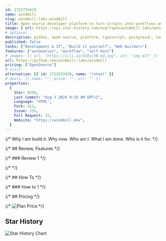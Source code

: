```yaml
---
id: 1722755419
name: windmill
slug: windmill-labs-windmill
title: Open-source developer platform to turn scripts into workflows and UIs. Fastest workflow engine (5x vs Airflow). Open-source alternative to Airplane and Retool.
image: { url: https://api.star-history.com/svg?repos=windmill-labs/windmill }
# optional
description: python, open-source, platform, typescript, postgresql, low-code, self-hostable,  ,
published: false
tasks: ["Development & IT", "Build it yourself", "Web builders"]
features: ["automation", "workflow", "self-host"]
# images: [{ url: "https://iili.io/dI8yiYB.md.jpg", alt: "img alt" }]
url: https://github.com/windmill-labs/windmill
pricing: ["OpenSource"]
# visit:
alternative: [{ id: 1722533426, name: "retool" }]
# deals: [{ name: "", price: "", url: "" }]
properties:
  {
    Star: 9256,
    Last Commit: "Aug 3 2024 9:26 AM GMT+3",
    Language: "HTML",
    Fork: 412,
    Issue: 231,
    Pull Request: 32,
    Website: "https://windmill.dev",
  }
---
```


{/* Why I am build it. Why now. Who am I. What I am done. Who is it for. */}

{/* ## Review, Features */}

{/* ### Review 1 */}

{/* <DetailYoutube videoId="" startTime={0} /> */}

{/* ## How To */}

{/* ### How to 1 */}

{/* ## Pricing */}

{/* <Img src="" alt="Plan Price" /> */}

## Star History

![Star History Chart](https://api.star-history.com/svg?repos=windmill-labs/windmill)
